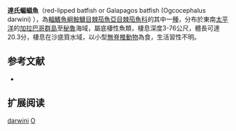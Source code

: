 {{Speciesbox
| name = 達氏蝙蝠魚
| image = Red-lipped Bat fish.jpg
| image_caption = 
| status = EN
| status_system = iucn3.1
| genus = Ogcocephalus
| species = darwini
| authority = [[Hubbs|Hubbs]], 1958
| synonyms = 
}}

'''達氏蝙蝠魚'''（red-lipped batfish or Galapagos batfish (Ogcocephalus darwini) ），為[[輻鰭魚綱|輻鰭魚綱]][[鮟鱇目|鮟鱇目]][[棘茄魚亞目|棘茄魚亞目]][[棘茄魚科|棘茄魚科]]的其中一[[種|種]]，分布於東南[[太平洋|太平洋]]的[[加拉巴哥群島|加拉巴哥群島]]至[[秘魯|秘魯]]海域，屬底棲性魚類，棲息深度3-76公尺，體長可達20.3分，棲息在沙底質水域，以小型[[無脊椎動物|無脊椎動物]]為食，生活習性不明。

==参考文献==
*{{FishBase_species|genus=Ogcocephalus|species=darwini|year=2014|month=2}}

== 扩展阅读 ==
{{refbegin}}
{{wikispecies-inline|Ogcocephalus darwini|達氏蝙蝠魚}}
{{refend}}
{{Taxonbar|from=Q2021885}}

[[Category:蝙蝠魚屬|darwini]]
[[Category:1958年描述的魚類|O]]


{{魚類小作品}}